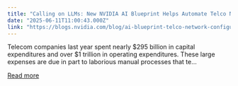 ```yaml
---
title: "Calling on LLMs: New NVIDIA AI Blueprint Helps Automate Telco Network Configuration"
date: "2025-06-11T11:00:43.000Z"
link: "https://blogs.nvidia.com/blog/ai-blueprint-telco-network-configuration/"
---
```


Telecom companies last year spent nearly $295 billion in capital expenditures and over $1 trillion in operating expenditures. These large expenses are due in part to laborious manual processes that te...

[Read more](https://blogs.nvidia.com/blog/ai-blueprint-telco-network-configuration/)
